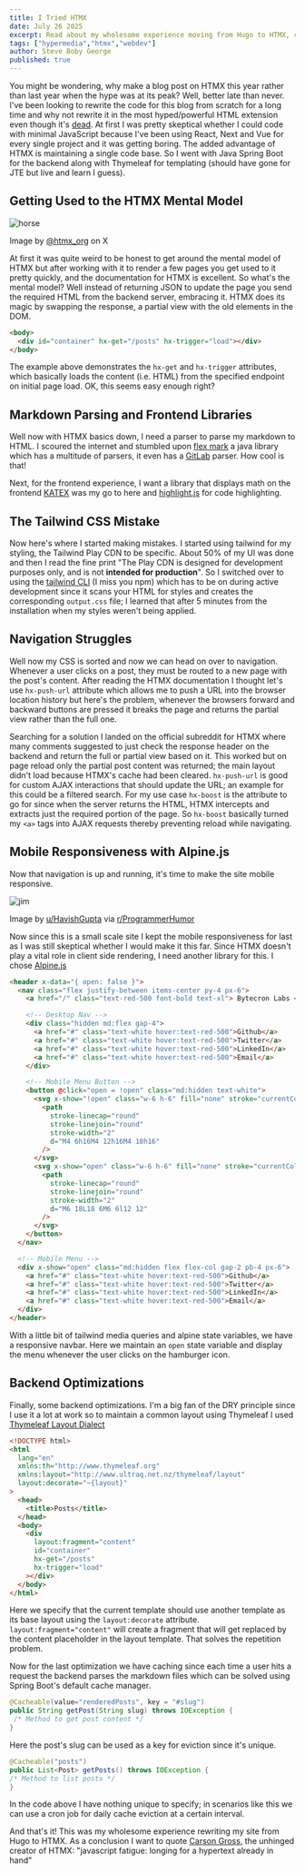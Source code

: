 ```yaml
---
title: I Tried HTMX
date: July 26 2025
excerpt: Read about my wholesome experience moving from Hugo to HTMX, complete with the mistakes I made and lessons learned along the way.
tags: ["hypermedia","htmx","webdev"]
author: Steve Boby George
published: true
---
```


You might be wondering, why make a blog post on HTMX this year rather than last year when the hype was at its peak? Well, better late than never. I've been looking to rewrite the code for this blog from scratch for a long time and why not rewrite it in the most hyped/powerful HTML extension even though it's [dead](https://htmx.org/essays/future/). At first I was pretty skeptical whether I could code with minimal JavaScript because I've been using React, Next and Vue for every single project and it was getting boring. The added advantage of HTMX is maintaining a single code base. So I went with Java Spring Boot for the backend along with Thymeleaf for templating (should have gone for JTE but live and learn I guess).

## Getting Used to the HTMX Mental Model

![horse](images/horse.jpg)
<div className="text-center italic">
  Image by <a href="https://x.com/htmx_org" target="_blank" rel="noopener noreferrer">@htmx_org</a> on X 
</div>


At first it was quite weird to be honest to get around the mental model of HTMX but after working with it to render a few pages you get used to it pretty quickly, and the documentation for HTMX is excellent. So what's the mental model? Well instead of returning JSON to update the page you send the required HTML from the backend server, embracing it. HTMX does its magic by swapping the response, a partial view with the old elements in the DOM.

```html
<body>
  <div id="container" hx-get="/posts" hx-trigger="load"></div>
</body>
```

The example above demonstrates the `hx-get` and `hx-trigger` attributes, which basically loads the content (i.e. HTML) from the specified endpoint on initial page load. OK, this seems easy enough right?

## Markdown Parsing and Frontend Libraries

Well now with HTMX basics down, I need a parser to parse my markdown to HTML. I scoured the internet and stumbled upon [flex mark](https://github.com/vsch/flexmark-java) a java library which has a multitude of parsers, it even has a [GitLab](https://github.com/vsch/flexmark-java/tree/master/flexmark-ext-gitlab) parser. How cool is that!

Next, for the frontend experience, I want a library that displays math on the frontend [KATEX](https://katex.org/) was my go to here and [highlight.js](https://highlightjs.org/) for code highlighting.

## The Tailwind CSS Mistake

Now here's where I started making mistakes. I started using tailwind for my styling, the Tailwind Play CDN to be specific. About 50% of my UI was done and then I read the fine print "The Play CDN is designed for development purposes only, and is not **intended for production**". So I switched over to using the [tailwind CLI](https://tailwindcss.com/docs/installation/tailwind-cli) (I miss you npm) which has to be on during active development since it scans your HTML for styles and creates the corresponding `output.css` file; I learned that after 5 minutes from the installation when my styles weren't being applied.

## Navigation Struggles

Well now my CSS is sorted and now we can head on over to navigation. Whenever a user clicks on a post, they must be routed to a new page with the post's content. After reading the HTMX documentation I thought let's use `hx-push-url` attribute which allows me to push a URL into the browser location history but here's the problem, whenever the browsers forward and backward buttons are pressed it breaks the page and returns the partial view rather than the full one.

Searching for a solution I landed on the official subreddit for HTMX where many comments suggested to just check the response header on the backend and return the full or partial view based on it. This worked but on page reload only the partial post content was returned; the main layout didn't load because HTMX's cache had been cleared. `hx-push-url` is good for custom AJAX interactions that should update the URL; an example for this could be a filtered search. For my use case `hx-boost` is the attribute to go for since when the server returns the HTML, HTMX intercepts and extracts just the required portion of the page. So `hx-boost` basically turned my `<a>` tags into AJAX requests thereby preventing reload while navigating.

## Mobile Responsiveness with Alpine.js

Now that navigation is up and running, it's time to make the site mobile responsive.

![jim](images/jim.jpg)

<div className="text-center italic">
  Image by <a href="https://www.reddit.com/user/HavishGupta/" target="_blank" rel="noopener noreferrer" >u/HavishGupta</a> via <a href="https://www.reddit.com/r/ProgrammerHumor/" target="_blank" rel="noopener noreferrer">r/ProgrammerHumor</a>
</div>


Now since this is a small scale site I kept the mobile responsiveness for last as I was still skeptical whether I would make it this far. Since HTMX doesn't play a vital role in client side rendering, I need another library for this. I chose [Alpine.js](https://alpinejs.dev/)

```html
<header x-data="{ open: false }">
  <nav class="flex justify-between items-center py-4 px-6">
    <a href="/" class="text-red-500 font-bold text-xl"> Bytecron Labs </a>

    <!-- Desktop Nav -->
    <div class="hidden md:flex gap-4">
      <a href="#" class="text-white hover:text-red-500">Github</a>
      <a href="#" class="text-white hover:text-red-500">Twitter</a>
      <a href="#" class="text-white hover:text-red-500">LinkedIn</a>
      <a href="#" class="text-white hover:text-red-500">Email</a>
    </div>

    <!-- Mobile Menu Button -->
    <button @click="open = !open" class="md:hidden text-white">
      <svg x-show="!open" class="w-6 h-6" fill="none" stroke="currentColor">
        <path
          stroke-linecap="round"
          stroke-linejoin="round"
          stroke-width="2"
          d="M4 6h16M4 12h16M4 18h16"
        />
      </svg>
      <svg x-show="open" class="w-6 h-6" fill="none" stroke="currentColor">
        <path
          stroke-linecap="round"
          stroke-linejoin="round"
          stroke-width="2"
          d="M6 18L18 6M6 6l12 12"
        />
      </svg>
    </button>
  </nav>

  <!-- Mobile Menu -->
  <div x-show="open" class="md:hidden flex flex-col gap-2 pb-4 px-6">
    <a href="#" class="text-white hover:text-red-500">Github</a>
    <a href="#" class="text-white hover:text-red-500">Twitter</a>
    <a href="#" class="text-white hover:text-red-500">LinkedIn</a>
    <a href="#" class="text-white hover:text-red-500">Email</a>
  </div>
</header>
```

With a little bit of tailwind media queries and alpine state variables, we have a responsive navbar. Here we maintain an `open` state variable and display the menu whenever the user clicks on the hamburger icon.

## Backend Optimizations

Finally, some backend optimizations. I'm a big fan of the DRY principle since I use it a lot at work so to maintain a common layout using Thymeleaf I used [Thymeleaf Layout Dialect](https://github.com/ultraq/thymeleaf-layout-dialect?tab=readme-ov-file#thymeleaf-layout-dialect)

```html
<!DOCTYPE html>
<html
  lang="en"
  xmlns:th="http://www.thymeleaf.org"
  xmlns:layout="http://www.ultraq.net.nz/thymeleaf/layout"
  layout:decorate="~{layout}"
>
  <head>
    <title>Posts</title>
  </head>
  <body>
    <div
      layout:fragment="content"
      id="container"
      hx-get="/posts"
      hx-trigger="load"
    ></div>
  </body>
</html>
```

Here we specify that the current template should use another template as its base layout using the `layout:decorate` attribute. `layout:fragment="content"` will create a fragment that will get replaced by the content placeholder in the layout template. That solves the repetition problem.

Now for the last optimization we have caching since each time a user hits a request the backend parses the markdown files which can be solved using Spring Boot's default cache manager.

```java
@Cacheable(value="renderedPosts", key = "#slug")
public String getPost(String slug) throws IOException {
 /* Method to get post content */
}
```

Here the post's slug can be used as a key for eviction since it's unique.

```java
@Cacheable("posts")
public List<Post> getPosts() throws IOException {
/* Method to list posts */
}
```

In the code above I have nothing unique to specify; in scenarios like this we can use a cron job for daily cache eviction at a certain interval.

And that's it! This was my wholesome experience rewriting my site from Hugo to HTMX. As a conclusion I want to quote [Carson Gross](https://x.com/htmx_org), the unhinged creator of HTMX: "javascript fatigue: longing for a hypertext already in hand"
